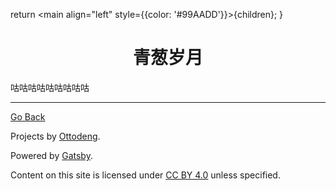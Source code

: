   return <main align="left" style={{color: '#99AADD'}}>{children}</main>;
}


<title>青葱岁月</title>

# <div align="center">青葱岁月</div>

咕咕咕咕咕咕咕咕咕

------

[Go Back](../)

Projects by [Ottodeng](https://ottoqwq.me).

Powered by [Gatsby](https://www.gatsbyjs.com).

Content on this site is licensed under [CC BY 4.0](https://creativecommons.org/licenses/by/4.0/)  unless specified.

